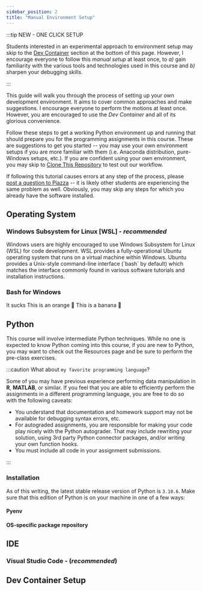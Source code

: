 ```yaml
---
sidebar_position: 2
title: "Manual Environment Setup"
---
```


:::tip NEW - ONE CLICK SETUP

Students interested in an experimental approach to environment setup may skip to the [Dev Container](#dev_container) section at the bottom of this page. However, I encourage everyone to follow this *manual setup* at least once, to *a)* gain familiarity with the various tools and technologies used in this course and *b)* sharpen your debugging skills.

:::

This guide will walk you through the process of setting up your own development environment. It aims to cover common approaches and make suggestions. I encourage everyone to perform the motions at least once. However, you are encouraged to use the *Dev Container* and all of its glorious convenience.

Follow these steps to get a working Python environment up and running that should prepare you for the programming assignments in this course. These are suggestions to get you started -- you may use your own environment setups if you are more familiar with them (i.e. Anaconda distribution, pure-Windows setups, etc.). If you are confident using your own environment, you may skip to [Clone This Repository](#clone-this-repository) to test out our workflow. 

If following this tutorial causes errors at any step of the process, please [post a question to Piazza](https://piazza.com/class/l740jfqb11u6vy) -- it is likely other students are experiencing the same problem as well. Obviously, you may skip any steps for which you already have the software installed.

## Operating System


<Tabs>
  <TabItem value="windows" label="Windows" default>
    <h3>Windows Subsystem for Linux [WSL] - <i>recommended</i></h3>
    <p>Windows users are highly encouraged to use Windows Subsystem for Linux (WSL) for code development. WSL provides a fully-operational Ubuntu operating system that runs on a virtual machine within Windows. Ubuntu provides a Unix-style command-line interface (`bash` by default) which matches the interface commonly found in various software tutorials and installation instructions.</p>
    <h3>Bash for Windows</h3>
    It sucks
  </TabItem>
  <TabItem value="osx" label="Mac OSX">
    This is an orange 🍊
  </TabItem>
  <TabItem value="linux" label="Linux">
    This is a banana 🍌
  </TabItem>
</Tabs>

## Python

This course will involve intermediate Python techniques. While no one is expected to know Python coming into this course, if you are new to Python, you may want to check out the Resources page and be sure to perform the pre-class exercises.

:::caution What about `my favorite programming language`?

Some of you may have previous experience performing data manipulation in **R**, **MATLAB**, or similar. If you feel that you are able to efficiently perform the assignments in a different programming language, you are free to do so with the following caveats:
  - You understand that documentation and homework support may not be available for debugging syntax errors, etc.
  - For autograded assignments, you are responsible for making your code play nicely with the Python autograder. That may include rewriting your solution, using 3rd party Python connector packages, and/or writing your own function hooks.
  - You must include all code in your assignment submissions.

:::

### Installation

As of this writing, the latest stable release version of Python is `3.10.6`. Make sure that this edition of Python is on your machine in one of a few ways:

#### Pyenv

#### OS-specific package repository

## IDE

### Visual Studio Code - (*recommended*)

## Dev Container Setup
